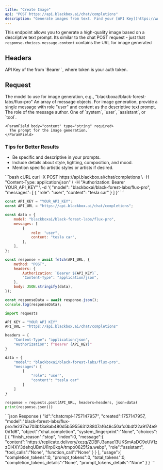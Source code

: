 ```yaml
---
title: "Create Image"
api: "POST https://api.blackbox.ai/chat/completions"
description: "Generate images from text. Find your [API Key](https://www.blackbox.ai/dashboard)."
---
```


This endpoint allows you to generate a high-quality image based on a descriptive text prompt. 
Its similar to the chat POST request - just that `response.choices.message.content` contains the URL for image generated
## Headers

<ParamField header="Authorization" type="string" required>
  API Key of the from `Bearer <api_key>`, where token is your auth token.
</ParamField>

## Request

<ParamField body="model" type="string" required>
  The model to use for image generation, e.g., "blackboxai/black-forest-labs/flux-pro"
</ParamField>

<ParamField body="messages" type="array" required>
  An array of message objects. For image generation, provide a single message with role "user" and content as the descriptive text prompt.
  <Expandable title="Message Object">
    <ParamField body="role" type="string" required>
      The role of the message author. One of `system`, `user`, `assistant`, or `tool`.
    </ParamField>
    
    <ParamField body="content" type="string" required>
      The prompt for the image generation.
    </ParamField>
  </Expandable>
</ParamField>

### Tips for Better Results
- Be specific and descriptive in your prompts.
- Include details about style, lighting, composition, and mood.
- Mention specific artistic styles or artists if desired.


<RequestExample>
```bash cURL
curl -X POST https://api.blackbox.ai/chat/completions \
-H "Content-Type: application/json" \
-H "Authorization: Bearer YOUR_API_KEY" \
-d '{
    "model": "blackboxai/black-forest-labs/flux-pro",
    "messages": [
        {
            "role": "user",
            "content": "tesla car"
        }
    ]
}'
```

```javascript Node.js
const API_KEY = "YOUR_API_KEY";
const API_URL = "https://api.blackbox.ai/chat/completions";

const data = {
    model: "blackboxai/black-forest-labs/flux-pro",
    messages: [
        {
            role: "user",
            content: "tesla car",
        },
    ],
};

const response = await fetch(API_URL, {
    method: "POST",
    headers: {
        Authorization: `Bearer ${API_KEY}`,
        "Content-Type": "application/json",
    },
    body: JSON.stringify(data),
});

const responseData = await response.json();
console.log(responseData);
```

```python Python
import requests

API_KEY = "YOUR_API_KEY"
API_URL = "https://api.blackbox.ai/chat/completions"

headers = {
    "Content-Type": "application/json",
    "Authorization": f"Bearer {API_KEY}"
}

data = {
    "model": "blackboxai/black-forest-labs/flux-pro",
    "messages": [
        {
            "role": "user",
            "content": "tesla car"
        }
    ]
}

response = requests.post(API_URL, headers=headers, json=data)
print(response.json())
```
</RequestExample>


<ResponseExample>
```json Response
{
  "id":"chatcmpl-1757147957",
  "created":1757147957,
  "model":"black-forest-labs/flux-pro:1e237aa703bf3a8ab480d5b595563128807af649c50afc0b4f22a9174e90d1d6",
  "object":"chat.completion",
  "system_fingerprint":"None",
  "choices":[
    {
      "finish_reason":"stop",
      "index":0,
      "message":{
        "content":"https://replicate.delivery/xezq/ZDBFJ3anae13UKSmAsDC9eUV1zzDI4XY3dehqUBmUl1rp0kqA/tmpo0625f2a.webp",
        "role":"assistant",
        "tool_calls":"None",
        "function_call":"None"
      }
    }
  ],
  "usage":{
    "completion_tokens":0,
    "prompt_tokens":0,
    "total_tokens":0,
    "completion_tokens_details":"None",
    "prompt_tokens_details":"None"
  }
}
```
</ResponseExample>
